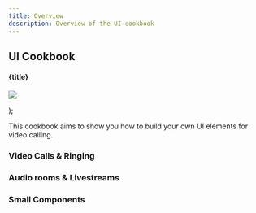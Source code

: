 ```yaml
---
title: Overview
description: Overview of the UI cookbook
---
```


## UI Cookbook

  <div
    style={{
      display: 'flex',
      flexDirection: 'column',
      justifyContent: 'start',
      alignItems: 'center',
      gap: '0.5rem',
    }}
  >
    <h4 style={{ margin: '0px' }}>{title}</h4>
    <a href={link}>
      <p style={{ margin: '0', padding: '0' }}>
        <img src={img} />
      </p>
    </a>
  </div>
);




This cookbook aims to show you how to build your own UI elements for video calling.

### Video Calls & Ringing

<div
  style={{ display: 'grid', gridTemplateColumns: '1fr 1fr 1fr', gap: '1.2rem' }}
>
  <CookbookCard
    title="Replacing Control Actions"
    link="../replacing-call-controls"
    img={CallControls}
  ></CookbookCard>
  <CookbookCard
    title="Custom label &amp; indicators"
    link="../custom-label"
    img={Label}
  ></CookbookCard>
  <CookbookCard
    title="Video Renderer"
    link="../video-layout"
    img={VideoLayout}
  ></CookbookCard>
  <CookbookCard
    title="Incoming Call &amp; Outging Call"
    link="../incoming-call"
    img={VideoLayout}
  ></CookbookCard>
  <CookbookCard
    title="Call Lobby"
    link="../lobby-preview"
    img={LobbyPreview}
  ></CookbookCard>
  <CookbookCard
    title="Video Fallback"
    link="../video-fallback"
    img={VideoFallback}
  ></CookbookCard>
</div>

### Audio rooms & Livestreams

<div
  style={{ display: 'grid', gridTemplateColumns: '1fr 1fr 1fr', gap: '1.2rem' }}
>
  <CookbookCard
    title="Permission Requests"
    link="../permission-requests"
    img={PermissionRequests}
  ></CookbookCard>
  <CookbookCard
    title="Audio volume Indicator"
    link="../audio-volume-indicator"
    img={VolumeIndicator}
  ></CookbookCard>
  <CookbookCard
    title="Watching a Livestream"
    link="../livestream-player"
    img={WatchingLivestream}
  ></CookbookCard>
</div>

### Small Components

<div
  style={{ display: 'grid', gridTemplateColumns: '1fr 1fr 1fr', gap: '1.2rem' }}
>
  <CookbookCard
    title="Network Quality Indicator"
    link="../network-quality-indicator"
    img={PermissionRequests}
  ></CookbookCard>
  <CookbookCard
    title="Speaking While Muted"
    link="../speaking-while-muted"
    img={VolumeIndicator}
  ></CookbookCard>
  <CookbookCard
    title="Connection Unstable"
    link="../connection-unstable"
    img={Reactions}
  ></CookbookCard>
</div>